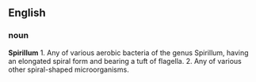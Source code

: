 ==English==
===noun===
'''Spirillum'''
1. Any of various aerobic bacteria of the genus Spirillum, having an elongated spiral form and bearing a tuft of flagella. 
2. Any of various other spiral-shaped microorganisms.